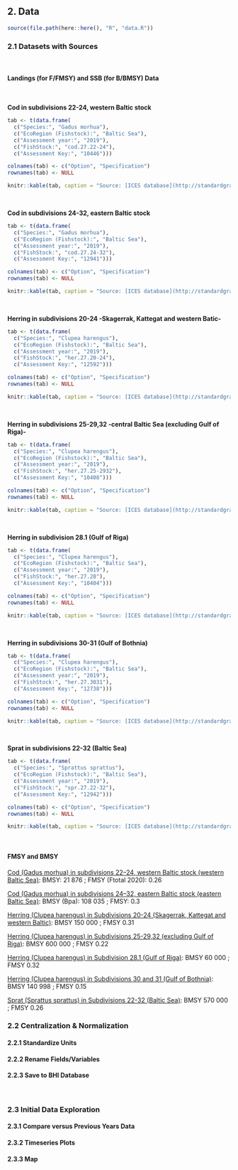 
## 2. Data

```r
source(file.path(here::here(), "R", "data.R"))
```

### 2.1 Datasets with Sources
<br/>

#### Landings (for F/FMSY) and SSB (for B/BMSY) Data
<br/>

**Cod in subdivisions 22-24, western Baltic stock**  
<!-- dataset save location BHI_share/2.0/Goals/FP/Fisheries/Cod/cod_SDs22-24 -->

```r
tab <- t(data.frame(
  c("Species:", "Gadus morhua"), 
  c("EcoRegion (Fishstock):", "Baltic Sea"), 
  c("Assessment year:", "2019"),
  c("FishStock:", "cod.27.22-24"),
  c("Assessment Key:", "10446")))

colnames(tab) <- c("Option", "Specification")
rownames(tab) <- NULL

knitr::kable(tab, caption = "Source: [ICES database](http://standardgraphs.ices.dk/ViewCharts.aspx?key=10446) <br/> Downloaded 2019-10-07 by Andrea De Cervo")
```
<br/>

**Cod in subdivisions 24-32, eastern Baltic stock**  
<!-- dataset save location BHI_share/2.0/Goals/FP/Fisheries/Cod/cod_SDs24-32 -->

```r
tab <- t(data.frame(
  c("Species:", "Gadus morhua"), 
  c("EcoRegion (Fishstock):", "Baltic Sea"), 
  c("Assessment year:", "2019"),
  c("FishStock:", "cod.27.24-32"),
  c("Assessment Key:", "12941")))

colnames(tab) <- c("Option", "Specification")
rownames(tab) <- NULL

knitr::kable(tab, caption = "Source: [ICES database](http://standardgraphs.ices.dk/ViewCharts.aspx?key=12941) <br/> Downloaded 2019-10-07 by Andrea De Cervo")
```
<br/>

**Herring in subdivisions 20-24 -Skagerrak, Kattegat and western Batic-**  
<!-- dataset save location BHI_share/2.0/Goals/FP/Fisheries/Herring/herring_SDs20-24 -->

```r
tab <- t(data.frame(
  c("Species:", "Clupea harengus"), 
  c("EcoRegion (Fishstock):", "Baltic Sea"), 
  c("Assessment year:", "2019"),
  c("FishStock:", "her.27.20-24"),
  c("Assessment Key:", "12592")))

colnames(tab) <- c("Option", "Specification")
rownames(tab) <- NULL

knitr::kable(tab, caption = "Source: [ICES database](http://standardgraphs.ices.dk/ViewCharts.aspx?key=12592) <br/> Downloaded 2019-10-07 by Andrea De Cervo")
```
<br/>

**Herring in subdivisions 25-29,32 -central Baltic Sea (excluding Gulf of Riga)-**  
<!-- dataset save location BHI_share/2.0/Goals/FP/Fisheries/Herring/herring_SDs25-29,32 -->

```r
tab <- t(data.frame(
  c("Species:", "Clupea harengus"), 
  c("EcoRegion (Fishstock):", "Baltic Sea"), 
  c("Assessment year:", "2019"),
  c("FishStock:", "her.27.25-2932"),
  c("Assessment Key:", "10408")))

colnames(tab) <- c("Option", "Specification")
rownames(tab) <- NULL

knitr::kable(tab, caption = "Source: [ICES database](http://standardgraphs.ices.dk/ViewCharts.aspx?key=10408) <br/> Downloaded 2019-10-07 by Andrea De Cervo")
```
<br/>

**Herring in subdivision 28.1 (Gulf of Riga)**  
<!-- dataset save location BHI_share/2.0/Goals/FP/Fisheries/Herring/herring_SD_28.1 -->

```r
tab <- t(data.frame(
  c("Species:", "Clupea harengus"), 
  c("EcoRegion (Fishstock):", "Baltic Sea"), 
  c("Assessment year:", "2019"),
  c("FishStock:", "her.27.28"),
  c("Assessment Key:", "10404")))

colnames(tab) <- c("Option", "Specification")
rownames(tab) <- NULL

knitr::kable(tab, caption = "Source: [ICES database](http://standardgraphs.ices.dk/ViewCharts.aspx?key=10404) <br/> Downloaded 2019-10-08 by Andrea De Cervo")
```
<br/>

**Herring in subdivisions 30-31 (Gulf of Bothnia)**  
<!-- dataset save location BHI_share/2.0/Goals/FP/Fisheries/Herring/herring_SDs30-31 -->

```r
tab <- t(data.frame(
  c("Species:", "Clupea harengus"), 
  c("EcoRegion (Fishstock):", "Baltic Sea"), 
  c("Assessment year:", "2019"),
  c("FishStock:", "her.27.3031"),
  c("Assessment Key:", "12738")))

colnames(tab) <- c("Option", "Specification")
rownames(tab) <- NULL

knitr::kable(tab, caption = "Source: [ICES database](http://standardgraphs.ices.dk/ViewCharts.aspx?key=12738) <br/> Downloaded 2019-10-08 by Andrea De Cervo")
```
<br/>

**Sprat in subdivisions 22-32 (Baltic Sea)**  
<!-- dataset save location BHI_share/2.0/Goals/NP/Sprat/sprat_SDs22-32 -->

```r
tab <- t(data.frame(
  c("Species:", "Sprattus sprattus"), 
  c("EcoRegion (Fishstock):", "Baltic Sea"), 
  c("Assessment year:", "2019"),
  c("FishStock:", "spr.27.22-32"),
  c("Assessment Key:", "12942")))

colnames(tab) <- c("Option", "Specification")
rownames(tab) <- NULL

knitr::kable(tab, caption = "Source: [ICES database](http://standardgraphs.ices.dk/ViewCharts.aspx?key=12942) <br/> Downloaded 2019-10-08 by Andrea De Cervo")
```
<br/>

#### FMSY and BMSY

[Cod (Gadus morhua) in subdivisions 22–24, western Baltic stock (western Baltic Sea)](Reference points: http://ices.dk/sites/pub/Publication%20Reports/Advice/2019/2019/cod.27.22-24.pdf): 
BMSY: 21 876 ; FMSY (Ftotal 2020): 0.26  

[Cod (Gadus morhua) in subdivisions 24–32, eastern Baltic stock (eastern Baltic Sea)](Reference points: http://ices.dk/sites/pub/Publication%20Reports/Advice/2019/2019/cod.27.24-32.pdf): 
BMSY (Bpa): 108 035 ; FMSY: 0.3  

[Herring (Clupea harengus) in Subdivisions 20-24 (Skagerrak, Kattegat and western Baltic)](Reference points: http://ices.dk/sites/pub/Publication%20Reports/Advice/2019/2019/her.27.20-24.pdf): 
BMSY 150 000 ; FMSY 0.31

[Herring (Clupea harengus) in Subdivisions 25-29,32 (excluding Gulf of Riga)](Reference points: http://ices.dk/sites/pub/Publication%20Reports/Advice/2019/2019/her.27.25-2932.pdf): 
BMSY 600 000 ; FMSY 0.22

[Herring (Clupea harengus) in Subdivision 28.1 (Gulf of Riga)](Reference points: http://ices.dk/sites/pub/Publication%20Reports/Advice/2019/2019/her.27.28.pdf): 
BMSY 60 000 ; FMSY 0.32

[Herring (Clupea harengus) in Subdivisions 30 and 31 (Gulf of Bothnia)](Reference points: http://ices.dk/sites/pub/Publication%20Reports/Advice/2019/2019/her.27.3031.pdf): 
BMSY 140 998 ; FMSY 0.15

[Sprat (Sprattus sprattus) in Subdivisions 22-32 (Baltic Sea)](Reference points: http://ices.dk/sites/pub/Publication%20Reports/Advice/2019/2019/spr.27.22-32.pdf): 
BMSY 570 000 ; FMSY 0.26


### 2.2 Centralization & Normalization

#### 2.2.1 Standardize Units

#### 2.2.2 Rename Fields/Variables

#### 2.2.3 Save to BHI Database

<br/>

### 2.3 Initial Data Exploration

#### 2.3.1 Compare versus Previous Years Data

#### 2.3.2 Timeseries Plots

#### 2.3.3 Map


